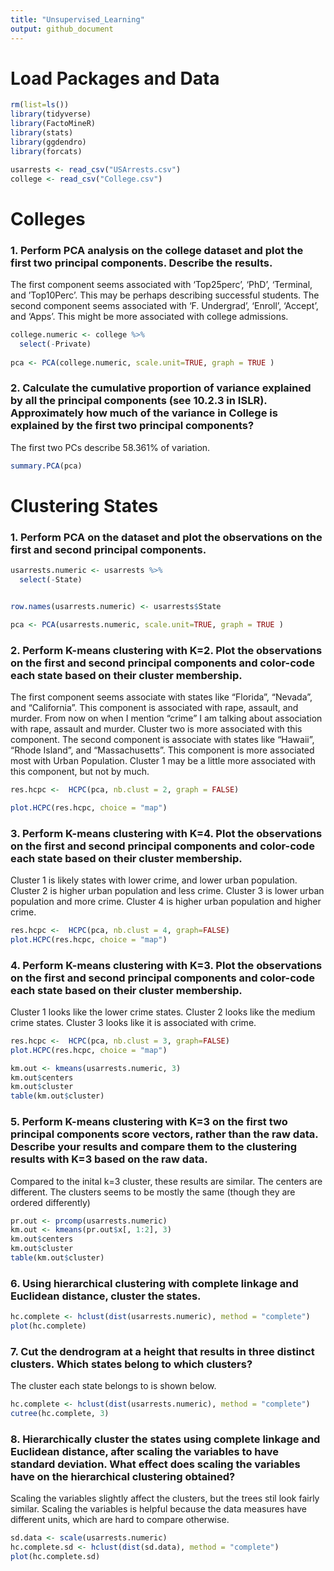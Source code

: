 ```yaml
---
title: "Unsupervised_Learning"
output: github_document
---
```


# Load Packages and Data
```r
rm(list=ls())
library(tidyverse)
library(FactoMineR)
library(stats)
library(ggdendro)
library(forcats)

usarrests <- read_csv("USArrests.csv")
college <- read_csv("College.csv")
```

# Colleges

### 1. Perform PCA analysis on the college dataset and plot the first two principal components. Describe the results.

The first component seems associated with 'Top25perc', 'PhD', 'Terminal, and 'Top10Perc'. This may be perhaps describing successful students. The second component seems associated with 'F. Undergrad', 'Enroll', 'Accept', and 'Apps'. This might be more associated with college admissions.
```r

college.numeric <- college %>% 
  select(-Private)
  
pca <- PCA(college.numeric, scale.unit=TRUE, graph = TRUE )

```



### 2. Calculate the cumulative proportion of variance explained by all the principal components (see 10.2.3 in ISLR). Approximately how much of the variance in College is explained by the first two principal components?

The first two PCs describe  58.361% of variation.
```r
summary.PCA(pca)
```

# Clustering States

### 1. Perform PCA on the dataset and plot the observations on the first and second principal components.
```r
usarrests.numeric <- usarrests %>% 
  select(-State)


row.names(usarrests.numeric) <- usarrests$State

pca <- PCA(usarrests.numeric, scale.unit=TRUE, graph = TRUE )

```

### 2. Perform K-means clustering with K=2. Plot the observations on the first and second principal components and color-code each state based on their cluster membership.

The first component seems associate with states like "Florida", "Nevada", and "California". This component is associated with rape, assault, and murder. From now on when I mention "crime" I am talking about association with rape, assault and murder. Cluster two is more associated with this component. The second component is associate with states like "Hawaii", "Rhode Island", and "Massachusetts". This component is more associated most with Urban Population. Cluster 1 may be a little more associated with this component, but not by much.
```r
res.hcpc <-  HCPC(pca, nb.clust = 2, graph = FALSE)

plot.HCPC(res.hcpc, choice = "map")
```


### 3. Perform K-means clustering with K=4. Plot the observations on the first and second principal components and color-code each state based on their cluster membership.

Cluster 1 is likely states with lower crime, and lower urban population. Cluster 2 is higher urban population and less crime. Cluster 3 is lower urban population and more crime. Cluster 4 is higher urban population and higher crime.
```r
res.hcpc <-  HCPC(pca, nb.clust = 4, graph=FALSE)
plot.HCPC(res.hcpc, choice = "map")
```


### 4. Perform K-means clustering with K=3. Plot the observations on the first and second principal components and color-code each state based on their cluster membership.

Cluster 1 looks like the lower crime states. Cluster 2 looks like the medium crime states. Cluster 3 looks like it is associated with crime.
```r
res.hcpc <-  HCPC(pca, nb.clust = 3, graph=FALSE)
plot.HCPC(res.hcpc, choice = "map")

km.out <- kmeans(usarrests.numeric, 3)
km.out$centers
km.out$cluster
table(km.out$cluster)

```


### 5. Perform K-means clustering with K=3 on the first two principal components score vectors, rather than the raw data. Describe your results and compare them to the clustering results with K=3 based on the raw data.

Compared to the inital k=3 cluster, these results are similar. The centers are different. The clusters seems to be mostly the same (though they are ordered differently)
```r
pr.out <- prcomp(usarrests.numeric)
km.out <- kmeans(pr.out$x[, 1:2], 3)
km.out$centers
km.out$cluster
table(km.out$cluster)
```

### 6. Using hierarchical clustering with complete linkage and Euclidean distance, cluster the states.

```r
hc.complete <- hclust(dist(usarrests.numeric), method = "complete")
plot(hc.complete)
```


### 7. Cut the dendrogram at a height that results in three distinct clusters. Which states belong to which clusters?


The cluster each state belongs to is shown below.

```r
hc.complete <- hclust(dist(usarrests.numeric), method = "complete")
cutree(hc.complete, 3)
```


### 8. Hierarchically cluster the states using complete linkage and Euclidean distance, after scaling the variables to have standard deviation. What effect does scaling the variables have on the hierarchical clustering obtained?

Scaling the variables slightly affect the clusters, but the trees stil look fairly similar. Scaling the variables is helpful because the data measures have different units, which are hard to compare otherwise.
```r
sd.data <- scale(usarrests.numeric)
hc.complete.sd <- hclust(dist(sd.data), method = "complete")
plot(hc.complete.sd)
```
